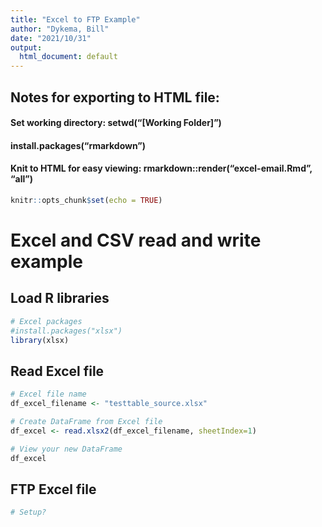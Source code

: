 ```yaml
---
title: "Excel to FTP Example"
author: "Dykema, Bill"
date: "2021/10/31"
output:
  html_document: default
---
```


## Notes for exporting to HTML file:
#### Set working directory: setwd("[Working Folder]")
#### install.packages("rmarkdown")
#### Knit to HTML for easy viewing: rmarkdown::render("excel-email.Rmd", "all")

```r
knitr::opts_chunk$set(echo = TRUE)
```

# Excel and CSV read and write example

## Load R libraries
```r

# Excel packages
#install.packages("xlsx")
library(xlsx)


```

## Read Excel file
```r

# Excel file name
df_excel_filename <- "testtable_source.xlsx"

# Create DataFrame from Excel file
df_excel <- read.xlsx2(df_excel_filename, sheetIndex=1)

# View your new DataFrame
df_excel

```

## FTP Excel file
```r

# Setup?

```